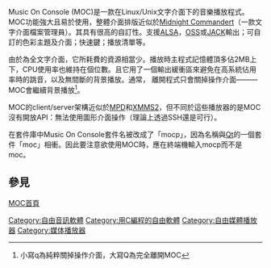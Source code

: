{{noteTA
|G1=IT
|G2=FL
}}
{{lowercase|title=Music On Console}}
{{Infobox Software
| name = Music On Console
| logo =
| screenshot = moc-screenshot.png
| screenshot size = 250px
| caption = 
| author = Damian Pietras
| developer = 
| released = 2002
| latest release version = 2.5.2
| latest release date = {{Release date and age|2016|11|16}}
| latest preview version = 2.6 alpha 3
| latest preview date = {{Release date and age|2016|11|16}}
| programming language = [[C语言|C语言]]
| operating system = [[Linux|Linux]]/[[Unix|Unix]]
| genre = [[媒體播放器|媒體播放器]]
| license = [[GNU通用公共许可证|GNU通用公共许可证]]
| website = [https://moc.daper.net/ Music On Console]
}}

Music On Console (MOC)是一款在Linux/Unix文字介面下的音樂播放程式。
MOC功能強大且易於使用，整體介面排版近似於[[Midnight_Commandert|Midnight Commandert]]（一款文字介面檔案管理員）。其具有很高的自訂性。支援[[ALSA|ALSA]]，[[OSS|OSS]]或[[JACK|JACK]]輸出；可自訂的色彩主題及介面；快速鍵；播放清單等。

由於為全文字介面，它所耗費的資源相當少。播放時主程式記憶體頂多佔2MB上下，CPU使用率也維持在個位數。且它用了一個輸出緩衝區來避免在高系統佔用率時的跳音，以及無間斷的背景播放。通常， 離開程式只會關掉操作介面———MOC會繼續背景播放<ref>小寫q為純粹關掉操作介面，大寫Q為完全離開MOC</ref>。

MOC的client/server架構近似於[[MPD|MPD]]和[[XMMS2|XMMS2]]，但不同於這些播放器的是MOC沒有開放API：無法使用圖形介面操作（理論上透過SSH還是可行）。

在套件庫中Music On Console套件名被改成了「mocp」，因為名稱與[[Qt|Qt]]的一個套件「moc」相衝。因此要注意欲使用MOC時，應在終端機輸入mocp而不是moc。

==參見==
[http://moc.daper.net/ MOC首頁]{{Wayback|url=http://moc.daper.net/ |date=20201130165150 }}

<references/>

{{媒體播放器 (應用軟件)}}

[[Category:自由音訊軟體|Category:自由音訊軟體]]
[[Category:用C編程的自由軟體|Category:用C編程的自由軟體]]
[[Category:自由媒體播放器|Category:自由媒體播放器]]
[[Category:媒体播放器|Category:媒体播放器]]